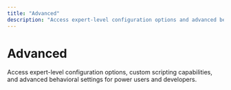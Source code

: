 ```yaml
---
title: "Advanced"
description: "Access expert-level configuration options and advanced behavioral settings"
---
```


# Advanced

Access expert-level configuration options, custom scripting capabilities, and advanced behavioral settings for power users and developers. 